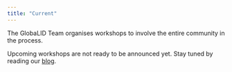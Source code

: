 ```yaml
---
title: "Current"
---
```


The GlobaLID Team organises workshops to involve the entire community in the process. 

Upcoming workshops are not ready to be announced yet. Stay tuned by reading our [blog](blog.qmd). 
